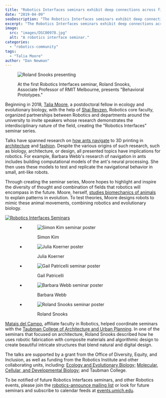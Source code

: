 ```yaml
---
title: "Robotics Interfaces seminars exhibit deep connections across fields"
date: "2019-04-09"
seoDescription: "The Robotics Interfaces seminars exhibit deep connections across fields."
excerpt: "The Robotics Interfaces seminars exhibit deep connections across fields."
image:
  src: "images/DSC00978.jpg"
  alt: "A robotics interface seminar."
categories:
  - "robotics-community"
tags:
  - "Talia Moore"
author: "Dan Newman"
---
```


<figure>

![Roland Snooks presenting](images/DSC00978-1024x683.jpg)

<figcaption>

At the first Robotics Interfaces seminar, Roland Snooks, Associate Professor of RMIT Melbourne, presents "Behavioral Prototypes."

</figcaption>

</figure>

Beginning in 2018, [Talia Moore](https://robotics.umich.edu/profile/talia-moore/ "Talia Moore"), a postdoctoral fellow in ecology and evolutionary biology, with the help of [Shai Revzen](https://robotics.umich.edu/profile/shai-revzen/), Robotics core faculty, organized partnerships between Robotics and departments around the university to invite speakers whose research demonstrates the interdisciplinary nature of the field, creating the "Robotics Interfaces" seminar series.

Talks have spanned research on [how ants navigate](http://blog.inf.ed.ac.uk/insectrobotics/research/) to 3D printing in [architecture](http://www.rolandsnooks.com) and [fashion](https://www.juliakoerner.com). Despite the various origins of such research, such as biology, architecture, or design, all presented topics have implications for robotics. For example, Barbara Webb's research of navigation in ants includes building computational models of the ant's neural processing. She then uses these models to test and replicate the navigational behavior in small, ant-like robots.



Through creating the seminar series, Moore hopes to highlight and inspire the diversity of thought and combination of fields that robotics will encompass in the future. Moore, herself, [studies biomechanics of animals](https://www.moorebiomechanics.com) to explain patterns in evolution. To test theories, Moore designs robots to mimic these animal movements, combining robotics and evolutionary biology.

[![Robotics Interfaces Seminars](images/31364568067_37e9320c9e_z.jpg)](https://www.flickr.com/photos/umrobotics/albums/72157707014557175 "Robotics Interfaces Seminars")
<script async src="//embedr.flickr.com/assets/client-code.js" charset="utf-8"></script>

 

<figure>

- <figure>
    
    ![Simon Kim seminar poster](images/kim-opt-792x1024.jpg)
    
    <figcaption>
    
    Simon Kim
    
    </figcaption>
    
    </figure>
    
- <figure>
    
    ![Julia Koerner poster](images/koerner-opt-792x1024.jpg)
    
    <figcaption>
    
    Julia Koerner
    
    </figcaption>
    
    </figure>
    
- <figure>
    
    ![Gail Patricelli seminar poster](images/patricelli-opt-793x1024.jpg)
    
    <figcaption>
    
    Gail Patricelli
    
    </figcaption>
    
    </figure>
    
- <figure>
    
    ![Barbara Webb seminar poster](images/interfaces-seminar-webb-opt-792x1024.jpg)
    
    <figcaption>
    
    Barbara Webb
    
    </figcaption>
    
    </figure>
    
- <figure>
    
    ![Roland Snooks seminar poster](images/snooks-mesh-opt-792x1024.jpg)
    
    <figcaption>
    
    Roland Snooks
    
    </figcaption>
    
    </figure>
    



</figure>

[Matais del Campo](https://robotics.umich.edu/profile/matias-del-campo/), affiliate faculty in Robotics, helped coordinate seminars with the [Taubman College of Architecture and Urban Planning](https://taubmancollege.umich.edu). In one of the seminars that focused on architecture, Roland Snooks described how he uses robotic fabrication with composite materials and algorithmic design to create beautiful intricate structures that blend natural and digital design.

The talks are supported by a grant from the Office of Diversity, Equity, and Inclusion, as well as funding from the Robotics Institute and other collaborating units, including: [Ecology and Evolutionary Biology;](https://lsa.umich.edu/eeb) [Molecular, Cellular, and Developmental Biology](https://lsa.umich.edu/mcdb); and Taubman College.  

To be notified of future Robotics Interfaces seminars, and other Robotics events, please join the [robotics-announce mailing list](https://mcommunity.umich.edu/#group:robotics-announce) or look for future seminars and subscribe to calendar feeds at [events.umich.edu](https://events.umich.edu/list?filter=sponsors:3998,&range=2019-01-23).
